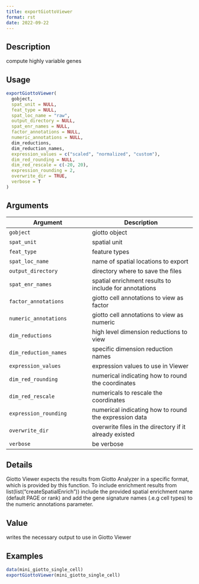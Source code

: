```yaml
--- 
title: exportGiottoViewer 
format: rst 
date: 2022-09-22 
--- 
```


## Description

compute highly variable genes


## Usage

```r
exportGiottoViewer(
  gobject,
  spat_unit = NULL,
  feat_type = NULL,
  spat_loc_name = "raw",
  output_directory = NULL,
  spat_enr_names = NULL,
  factor_annotations = NULL,
  numeric_annotations = NULL,
  dim_reductions,
  dim_reduction_names,
  expression_values = c("scaled", "normalized", "custom"),
  dim_red_rounding = NULL,
  dim_red_rescale = c(-20, 20),
  expression_rounding = 2,
  overwrite_dir = TRUE,
  verbose = T
)
```


## Arguments

Argument      |Description
------------- |----------------
`gobject`     |     giotto object
`spat_unit`     |     spatial unit
`feat_type`     |     feature types
`spat_loc_name`     |     name of spatial locations to export
`output_directory`     |     directory where to save the files
`spat_enr_names`     |     spatial enrichment results to include for annotations
`factor_annotations`     |     giotto cell annotations to view as factor
`numeric_annotations`     |     giotto cell annotations to view as numeric
`dim_reductions`     |     high level dimension reductions to view
`dim_reduction_names`     |     specific dimension reduction names
`expression_values`     |     expression values to use in Viewer
`dim_red_rounding`     |     numerical indicating how to round the coordinates
`dim_red_rescale`     |     numericals to rescale the coordinates
`expression_rounding`     |     numerical indicating how to round the expression data
`overwrite_dir`     |     overwrite files in the directory if it already existed
`verbose`     |     be verbose


## Details

Giotto Viewer expects the results from Giotto Analyzer in a specific format,
 which is provided by this function. To include enrichment results from list(list("createSpatialEnrich")) 
 include the provided spatial enrichment name (default PAGE or rank)
 and add the gene signature names (.e.g cell types) to the numeric annotations parameter.


## Value

writes the necessary output to use in Giotto Viewer


## Examples

```r
data(mini_giotto_single_cell)
exportGiottoViewer(mini_giotto_single_cell)
```


